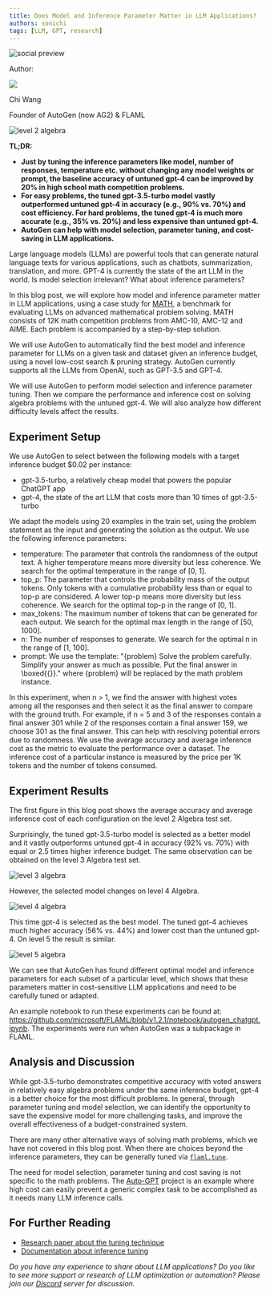 ```yaml
---
title: Does Model and Inference Parameter Matter in LLM Applications? - A Case Study for MATH
authors: sonichi
tags: [LLM, GPT, research]
---
```



<div>
<img noZoom className="social-share-img"
  src="https://media.githubusercontent.com/media/ag2ai/ag2/refs/heads/main/website/static/img/cover.png"
  alt="social preview"
  style={{ position: 'absolute', left: '-9999px' }}
/>
</div>

<div class="blog-authors">
  <p class="authors">Author:</p>
  <CardGroup cols={2}>
    <Card href="https://www.linkedin.com/in/chi-wang-autogen/">
        <div class="col card">
          <div class="img-placeholder">
            <img noZoom src="https://github.com/sonichi.png" />
          </div>
          <div>
            <p class="name">Chi Wang</p>
            <p>Founder of AutoGen (now AG2) & FLAML</p>
          </div>
        </div>
    </Card>
  </CardGroup>
</div>

![level 2 algebra](img/level2algebra.png)

**TL;DR:**
* **Just by tuning the inference parameters like model, number of responses, temperature etc. without changing any model weights or prompt, the baseline accuracy of untuned gpt-4 can be improved by 20% in high school math competition problems.**
* **For easy problems, the tuned gpt-3.5-turbo model vastly outperformed untuned gpt-4 in accuracy (e.g., 90% vs. 70%) and cost efficiency. For hard problems, the tuned gpt-4 is much more accurate (e.g., 35% vs. 20%) and less expensive than untuned gpt-4.**
* **AutoGen can help with model selection, parameter tuning, and cost-saving in LLM applications.**


Large language models (LLMs) are powerful tools that can generate natural language texts for various applications, such as chatbots, summarization, translation, and more. GPT-4 is currently the state of the art LLM in the world. Is model selection irrelevant? What about inference parameters?

In this blog post, we will explore how model and inference parameter matter in LLM applications, using a case study for [MATH](https://datasets-benchmarks-proceedings.neurips.cc/paper/2021/hash/be83ab3ecd0db773eb2dc1b0a17836a1-Abstract-round2.html), a benchmark for evaluating LLMs on advanced mathematical problem solving. MATH consists of 12K math competition problems from AMC-10, AMC-12 and AIME. Each problem is accompanied by a step-by-step solution.

We will use AutoGen to automatically find the best model and inference parameter for LLMs on a given task and dataset given an inference budget, using a novel low-cost search & pruning strategy. AutoGen currently supports all the LLMs from OpenAI, such as GPT-3.5 and GPT-4.

We will use AutoGen to perform model selection and inference parameter tuning. Then we compare the performance and inference cost on solving algebra problems with the untuned gpt-4. We will also analyze how different difficulty levels affect the results.

## Experiment Setup

We use AutoGen to select between the following models with a target inference budget $0.02 per instance:
- gpt-3.5-turbo, a relatively cheap model that powers the popular ChatGPT app
- gpt-4, the state of the art LLM that costs more than 10 times of gpt-3.5-turbo

We adapt the models using 20 examples in the train set, using the problem statement as the input and generating the solution as the output. We use the following inference parameters:

- temperature: The parameter that controls the randomness of the output text. A higher temperature means more diversity but less coherence. We search for the optimal temperature in the range of [0, 1].
- top_p: The parameter that controls the probability mass of the output tokens. Only tokens with a cumulative probability less than or equal to top-p are considered. A lower top-p means more diversity but less coherence. We search for the optimal top-p in the range of [0, 1].
- max_tokens: The maximum number of tokens that can be generated for each output. We search for the optimal max length in the range of [50, 1000].
- n: The number of responses to generate. We search for the optimal n in the range of [1, 100].
- prompt: We use the template: "\{problem} Solve the problem carefully. Simplify your answer as much as possible. Put the final answer in \\boxed\{{}}." where \{problem} will be replaced by the math problem instance.

In this experiment, when n > 1, we find the answer with highest votes among all the responses and then select it as the final answer to compare with the ground truth. For example, if n = 5 and 3 of the responses contain a final answer 301 while 2 of the responses contain a final answer 159, we choose 301 as the final answer. This can help with resolving potential errors due to randomness. We use the average accuracy and average inference cost as the metric to evaluate the performance over a dataset. The inference cost of a particular instance is measured by the price per 1K tokens and the number of tokens consumed.

## Experiment Results

The first figure in this blog post shows the average accuracy and average inference cost of each configuration on the level 2 Algebra test set.

Surprisingly, the tuned gpt-3.5-turbo model is selected as a better model and it vastly outperforms untuned gpt-4 in accuracy (92% vs. 70%) with equal or 2.5 times higher inference budget.
The same observation can be obtained on the level 3 Algebra test set.

![level 3 algebra](img/level3algebra.png)

However, the selected model changes on level 4 Algebra.

![level 4 algebra](img/level4algebra.png)

This time gpt-4 is selected as the best model. The tuned gpt-4 achieves much higher accuracy (56% vs. 44%) and lower cost than the untuned gpt-4.
On level 5 the result is similar.

![level 5 algebra](img/level5algebra.png)

We can see that AutoGen has found different optimal model and inference parameters for each subset of a particular level, which shows that these parameters matter in cost-sensitive LLM applications and need to be carefully tuned or adapted.

An example notebook to run these experiments can be found at: https://github.com/microsoft/FLAML/blob/v1.2.1/notebook/autogen_chatgpt.ipynb. The experiments were run when AutoGen was a subpackage in FLAML.

## Analysis and Discussion

While gpt-3.5-turbo demonstrates competitive accuracy with voted answers in relatively easy algebra problems under the same inference budget, gpt-4 is a better choice for the most difficult problems. In general, through parameter tuning and model selection, we can identify the opportunity to save the expensive model for more challenging tasks, and improve the overall effectiveness of a budget-constrained system.

There are many other alternative ways of solving math problems, which we have not covered in this blog post. When there are choices beyond the inference parameters, they can be generally tuned via [`flaml.tune`](https://microsoft.github.io/FLAML/docs/Use-Cases/Tune-User-Defined-Function).

The need for model selection, parameter tuning and cost saving is not specific to the math problems. The [Auto-GPT](https://github.com/Significant-Gravitas/Auto-GPT) project is an example where high cost can easily prevent a generic complex task to be accomplished as it needs many LLM inference calls.

## For Further Reading

* [Research paper about the tuning technique](https://arxiv.org/abs/2303.04673)
* [Documentation about inference tuning](/docs/Use-Cases/enhanced_inference)

*Do you have any experience to share about LLM applications? Do you like to see more support or research of LLM optimization or automation? Please join our [Discord](https://discord.gg/pAbnFJrkgZ) server for discussion.*
